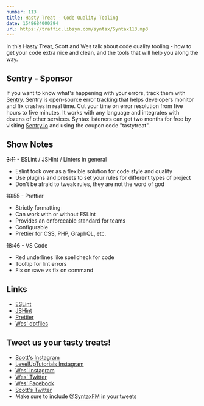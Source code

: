 ```yaml
---
number: 113
title: Hasty Treat - Code Quality Tooling
date: 1548684000294
url: https://traffic.libsyn.com/syntax/Syntax113.mp3
---
```


In this Hasty Treat, Scott and Wes talk about code quality tooling - how to get your code extra nice and clean, and the tools that will help you along the way.

## Sentry - Sponsor

If you want to know what's happening with your errors, track them with [Sentry](https://sentry.io/). Sentry is open-source error tracking that helps developers monitor and fix crashes in real time. Cut your time on error resolution from five hours to five minutes. It works with any language and integrates with dozens of other services. Syntax listeners can get two months for free by visiting [Sentry.io](https://sentry.io/) and using the coupon code "tastytreat".

## Show Notes

~~3:11~~ - ESLint / JSHint / Linters in general

* Eslint took over as a flexible solution for code style and quality
* Use plugins and presets to set your rules for different types of project
* Don't be afraid to tweak rules, they are not the word of god

~~10:55~~ - Prettier

* Strictly formatting
* Can work with or without ESLint
* Provides an enforceable standard for teams
* Configurable
* Prettier for CSS, PHP, GraphQL, etc. 

~~18:46~~ - VS Code

* Red underlines like spellcheck for code
* Tooltip for lint errors
* Fix on save vs fix on command

## Links
* [ESLint](https://eslint.org/)
* [JSHint](https://jshint.com/)
* [Prettier](https://prettier.io/)
* [Wes' dotfiles](https://github.com/wesbos/dotfiles)

## Tweet us your tasty treats!
* [Scott's Instagram](https://www.instagram.com/stolinski/)
* [LevelUpTutorials Instagram](https://www.instagram.com/LevelUpTutorials/)
* [Wes' Instagram](https://www.instagram.com/wesbos/)
* [Wes' Twitter](https://twitter.com/wesbos)
* [Wes' Facebook](https://www.facebook.com/wesbos.developer)
* [Scott's Twitter](https://twitter.com/stolinski)
* Make sure to include [@SyntaxFM](https://twitter.com/SyntaxFM) in your tweets